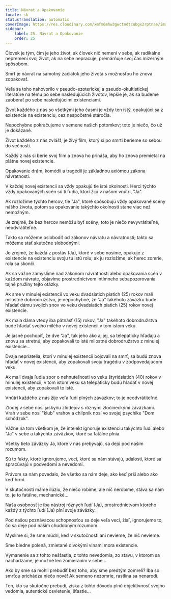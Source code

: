 ```yaml
---
title: Návrat a Opakovanie
locale: sk
statusTranslation: automatic
coverImage: https://res.cloudinary.com/xmfm6mhw3gwctndtcubgx2rptnae/image/upload/v1740468922/small_cover_tratado_de_psicologia_revolucionaria_a4c0dca4e0.webp
sidebar:
    label: 25. Návrat a Opakovanie
    order: 25
---
```

Človek je tým, čím je jeho život, ak človek nič nemení v sebe, ak radikálne nepremení svoj život, ak na sebe nepracuje, premárňuje svoj čas mizerným spôsobom.

Smrť je návrat na samotný začiatok jeho života s možnosťou ho znova zopakovať.

Veľa sa toho nahovorilo v pseudo-ezoterickej a pseudo-okultistickej literatúre na tému po sebe nasledujúcich životov, lepšie je, ak sa budeme zaoberať po sebe nasledujúcimi existenciami.

Život každého z nás so všetkými jeho časmi je vždy ten istý, opakujúci sa z existencie na existenciu, cez nespočetné stáročia.

Nepochybne pokračujeme v semene našich potomkov; toto je niečo, čo už je dokázané.

Život každého z nás zvlášť, je živý film, ktorý si po smrti berieme so sebou do večnosti.

Každý z nás si berie svoj film a znova ho prináša, aby ho znova premietal na plátne novej existencie.

Opakovanie drám, komédií a tragédií je základnou axiómou zákona návratnosti.

V každej novej existencii sa vždy opakujú tie isté okolnosti. Herci týchto vždy opakovaných scén sú tí ľudia, ktorí žijú v našom vnútri, "Ja".

Ak rozložíme týchto hercov, tie "Ja", ktoré spôsobujú vždy opakované scény nášho života, potom sa opakovanie takýchto okolností stane viac než nemožným.

Je zrejmé, že bez hercov nemôžu byť scény; toto je niečo nevyvrátiteľné, neodvrátiteľné.

Takto sa môžeme oslobodiť od zákonov návratu a návratnosti; takto sa môžeme stať skutočne slobodnými.

Je zrejmé, že každá z postáv (Ja), ktoré v sebe nosíme, opakuje z existencie na existenciu svoju tú istú rolu; ak ju rozložíme, ak herec zomrie, rola sa skončí.

Ak sa vážne zamyslíme nad zákonom návratnosti alebo opakovania scén v každom návrate, objavíme prostredníctvom intímneho sebapozorovania tajné pružiny tejto otázky.

Ak sme v minulej existencii vo veku dvadsiatich piatich (25) rokov mali milostné dobrodružstvo, je nepochybné, že "Ja" takéhoto záväzku bude hľadať dámu svojich snov vo veku dvadsiatich piatich (25) rokov novej existencie.

Ak mala dáma vtedy iba pätnásť (15) rokov, "Ja" takéhoto dobrodružstva bude hľadať svojho milého v novej existencii v tom istom veku.

Je jasné pochopiť, že dve "Ja", tak jeho ako aj jej, sa telepaticky hľadajú a znovu sa stretnú, aby zopakovali to isté milostné dobrodružstvo z minulej existencie...

Dvaja nepriatelia, ktorí v minulej existencii bojovali na smrť, sa budú znova hľadať v novej existencii, aby zopakovali svoju tragédiu v zodpovedajúcom veku.

Ak mali dvaja ľudia spor o nehnuteľnosti vo veku štyridsiatich (40) rokov v minulej existencii, v tom istom veku sa telepaticky budú hľadať v novej existencii, aby zopakovali to isté.

Vnútri každého z nás žije veľa ľudí plných záväzkov; to je neodvrátiteľné.

Zlodej v sebe nosí jaskyňu zlodejov s rôznymi zločineckými záväzkami. Vrah v sebe nosí "klub" vrahov a chlípnik nosí vo svojej psychike "Dom schôdzok".

Vážne na tom všetkom je, že intelekt ignoruje existenciu takýchto ľudí alebo "Ja" v sebe a takýchto záväzkov, ktoré sa fatálne plnia.

Všetky tieto záväzky Ja, ktoré v nás prebývajú, sa dejú pod naším rozumom.

Sú to fakty, ktoré ignorujeme, veci, ktoré sa nám stávajú, udalosti, ktoré sa spracúvajú v podvedomí a nevedomí.

Právom sa nám povedalo, že všetko sa nám deje, ako keď prší alebo ako keď hrmí.

V skutočnosti máme ilúziu, že niečo robíme, ale nič nerobíme, stáva sa nám to, je to fatálne, mechanické...

Naša osobnosť je iba nástroj rôznych ľudí (Ja), prostredníctvom ktorého každý z týchto ľudí (Ja) plní svoje záväzky.

Pod našou poznávacou schopnosťou sa deje veľa vecí, žiaľ, ignorujeme to, čo sa deje pod naším chudobným rozumom.

Myslíme si, že sme múdri, keď v skutočnosti ani nevieme, že nič nevieme.

Sme biedne polená, zmietané divokými vlnami mora existencie.

Vymanenie sa z tohto nešťastia, z tohto nevedomia, zo stavu, v ktorom sa nachádzame, je možné len zomieraním v sebe...

Ako by sme sa mohli prebudiť bez toho, aby sme predtým zomreli? Iba so smrťou prichádza niečo nové! Ak semeno nezomrie, rastlina sa nenarodí.

Ten, kto sa skutočne prebudí, získa z tohto dôvodu plnú objektívnosť svojho vedomia, autentické osvietenie, šťastie...

